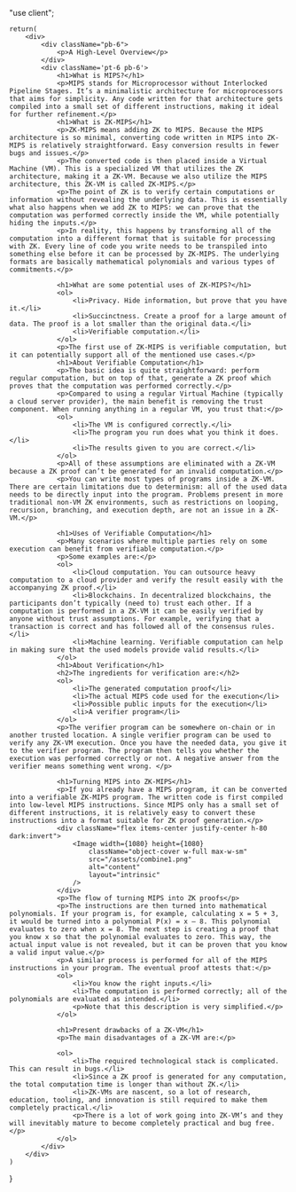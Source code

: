 "use client";


    return(
        <div>
            <div className="pb-6">
                <p>A High-Level Overview</p>
            </div>
            <div className='pt-6 pb-6'>
                <h1>What is MIPS?</h1>
                <p>MIPS stands for Microprocessor without Interlocked Pipeline Stages. It’s a minimalistic architecture for microprocessors that aims for simplicity. Any code written for that architecture gets compiled into a small set of different instructions, making it ideal for further refinement.</p>
                <h1>What is ZK-MIPS</h1>
                <p>ZK-MIPS means adding ZK to MIPS. Because the MIPS architecture is so minimal, converting code written in MIPS into ZK-MIPS is relatively straightforward. Easy conversion results in fewer bugs and issues.</p>
                <p>The converted code is then placed inside a Virtual Machine (VM). This is a specialized VM that utilizes the ZK architecture, making it a ZK-VM. Because we also utilize the MIPS architecture, this ZK-VM is called ZK-MIPS.</p>
                <p>The point of ZK is to verify certain computations or information without revealing the underlying data. This is essentially what also happens when we add ZK to MIPS: we can prove that the computation was performed correctly inside the VM, while potentially hiding the inputs.</p>
                <p>In reality, this happens by transforming all of the computation into a different format that is suitable for processing with ZK. Every line of code you write needs to be transpiled into something else before it can be processed by ZK-MIPS. The underlying formats are basically mathematical polynomials and various types of commitments.</p>
           
                <h1>What are some potential uses of ZK-MIPS?</h1>
                <ol>
                    <li>Privacy. Hide information, but prove that you have it.</li>
                    <li>Succinctness. Create a proof for a large amount of data. The proof is a lot smaller than the original data.</li>
                    <li>Verifiable computation.</li>
                </ol>
                <p>The first use of ZK-MIPS is verifiable computation, but it can potentially support all of the mentioned use cases.</p>
                <h1>About Verifiable Computation</h1>
                <p>The basic idea is quite straightforward: perform regular computation, but on top of that, generate a ZK proof which proves that the computation was performed correctly.</p>
                <p>Compared to using a regular Virtual Machine (typically a cloud server provider), the main benefit is removing the trust component. When running anything in a regular VM, you trust that:</p>
                <ol>
                    <li>The VM is configured correctly.</li>
                    <li>The program you run does what you think it does.</li>
                    <li>The results given to you are correct.</li>
                </ol>
                <p>All of these assumptions are eliminated with a ZK-VM because a ZK proof can’t be generated for an invalid computation.</p>
                <p>You can write most types of programs inside a ZK-VM. There are certain limitations due to determinism: all of the used data needs to be directly input into the program. Problems present in more traditional non-VM ZK environments, such as restrictions on looping, recursion, branching, and execution depth, are not an issue in a ZK-VM.</p>
            
                <h1>Uses of Verifiable Computation</h1>
                <p>Many scenarios where multiple parties rely on some execution can benefit from verifiable computation.</p>
                <p>Some examples are:</p>
                <ol>
                    <li>Cloud computation. You can outsource heavy computation to a cloud provider and verify the result easily with the accompanying ZK proof.</li>
                    <li>Blockchains. In decentralized blockchains, the participants don’t typically (need to) trust each other. If a computation is performed in a ZK-VM it can be easily verified by anyone without trust assumptions. For example, verifying that a transaction is correct and has followed all of the consensus rules.</li>
                    <li>Machine learning. Verifiable computation can help in making sure that the used models provide valid results.</li>
                </ol>
                <h1>About Verification</h1>
                <h2>The ingredients for verification are:</h2>
                <ol>
                    <li>The generated computation proof</li>
                    <li>The actual MIPS code used for the execution</li>
                    <li>Possible public inputs for the execution</li>
                    <li>A verifier program</li>
                </ol>
                <p>The verifier program can be somewhere on-chain or in another trusted location. A single verifier program can be used to verify any ZK-VM execution. Once you have the needed data, you give it to the verifier program. The program then tells you whether the execution was performed correctly or not. A negative answer from the verifier means something went wrong. </p>
                
                <h1>Turning MIPS into ZK-MIPS</h1>
                <p>If you already have a MIPS program, it can be converted into a verifiable ZK-MIPS program. The written code is first compiled into low-level MIPS instructions. Since MIPS only has a small set of different instructions, it is relatively easy to convert these instructions into a format suitable for ZK proof generation.</p>
                <div className="flex items-center justify-center h-80 dark:invert">
                    <Image width={1080} height={1080}
                        className="object-cover w-full max-w-sm"
                        src="/assets/combine1.png"
                        alt="content"
                        layout="intrinsic"
                    />
                </div>
                <p>The flow of turning MIPS into ZK proofs</p>
                <p>The instructions are then turned into mathematical polynomials. If your program is, for example, calculating x = 5 + 3, it would be turned into a polynomial P(x) = x — 8. This polynomial evaluates to zero when x = 8. The next step is creating a proof that you know x so that the polynomial evaluates to zero. This way, the actual input value is not revealed, but it can be proven that you know a valid input value.</p>
                <p>A similar process is performed for all of the MIPS instructions in your program. The eventual proof attests that:</p>
                <ol>
                    <li>You know the right inputs.</li>
                    <li>The computation is performed correctly; all of the polynomials are evaluated as intended.</li>
                    <p>Note that this description is very simplified.</p>
                </ol>

                <h1>Present drawbacks of a ZK-VM</h1>
                <p>The main disadvantages of a ZK-VM are:</p>

                <ol>
                    <li>The required technological stack is complicated. This can result in bugs.</li>
                    <li>Since a ZK proof is generated for any computation, the total computation time is longer than without ZK.</li>
                    <li>ZK-VMs are nascent, so a lot of research, education, tooling, and innovation is still required to make them completely practical.</li>
                    <p>There is a lot of work going into ZK-VM’s and they will inevitably mature to become completely practical and bug free.</p>
                </ol>
            </div>
        </div>
    )

}
